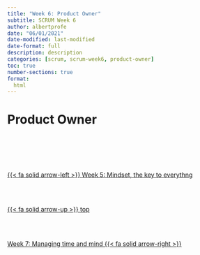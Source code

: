 ```yaml
---
title: "Week 6: Product Owner"
subtitle: SCRUM Week 6
author: albertprofe
date: "06/01/2021"
date-modified: last-modified
date-format: full
description: description
categories: [scrum, scrum-week6, product-owner]
toc: true
number-sections: true
format:
  html
---
```


# Product Owner




<!--- navLinks -->
<br><br>
<div class=row>
<br>
<div class='column left previous'>
<br>
[{{< fa solid arrow-left >}} Week 5: Mindset, the key to everythng](/scrum/scrum-week5.qmd)
<br>
</div>
<br>
<div class='column center'>
<br>
[{{< fa solid arrow-up >}} top](#top)
<br>
</div>
<br>
<div class='column right next'>
<br>
[Week 7: Managing time and mind {{< fa solid arrow-right >}}](/scrum/scrum-week7.qmd)
<br>
</div>
<br>
</div>
